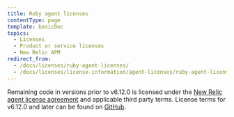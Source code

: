 ```yaml
---
title: Ruby agent licenses
contentType: page
template: basicDoc
topics:
  - Licenses
  - Product or service licenses
  - New Relic APM
redirect_from:
  - /docs/licenses/ruby-agent-licenses/
  - /docs/licenses/license-information/agent-licenses/ruby-agent-licenses/
---
```


Remaining code in versions prior to v6.12.0 is licensed under the [New Relic agent license agreement](/docs/licenses/license-information/other-licenses/new-relic-agent-license) and applicable third party terms. License terms for v6.12.0 and later can be found on [GitHub](https://github.com/newrelic/newrelic-ruby-agent/blob/main/LICENSE).
